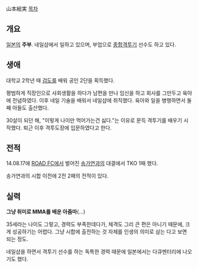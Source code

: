 山本絵実
[[목차]]
== 개요 ==
[[일본]]의 '''주부'''. 네일샵에서 일하고 있으며, 부업으로 [[종합격투기]] 선수도 하고 있다.

== 생애 ==
대학교 2학년 때 [[검도]]를 배워 공인 2단을 획득했다.

평범하게 직장인으로 사회생활을 하다가 남편을 만나 임신을 하고 회사를 그만두고 육아에 전념하였다. 이후 네일 기술을 배워서 네일샵에 취직했다. 육아와 일을 병행하면서 둘째 아들도 출산했다.

30살이 되던 해, "이렇게 나이만 먹어가는건 싫다."는 이유로 문득 격투기를 배우기 시작했다. 퇴근 이후 격투도장에 입문하였다고 한다.

== 전적 ==
14.08.17에 [[ROAD FC]]에서 벌어진 [[송가연]]과의 대결에서 TKO 1패 했다.

송가연과의 시합 이전에 2전 2패의 전적이 있다.

== 실력 ==
'''그냥 취미로 MMA를 배운 아줌마'''(…)

35세라는 나이도 그렇고, 경력도 부족한데다가, 체격도 그리 큰 편은 아니기 때문에, 크게 성공하기는 어렵다. 그냥 시합에 출전하는 것 자체를 인생의 의미로 삼는 다고 보면 되는 정도. 

네일샵을 하면서 격투기 선수를 하는 독특한 경력 때문에 일본에서는 다큐멘터리에 나오기도 했다.
